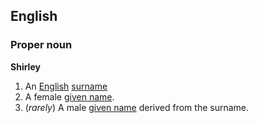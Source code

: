 ==English==
===Proper noun===
'''Shirley'''

# An [[English]] [[surname]]
#A female [[given name]].
#(''rarely'') A male [[given name]] derived from the surname.<!--given name of the wrestler Big Daddy (see [[w:Big Daddy (wrestler)]])-->